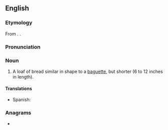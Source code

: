 {{also|bâtard}}
==English==

===Etymology===
From {{etyl|fr|en}} {{m|fr|bâtard}}. {{doublet|en|bastard}}.

===Pronunciation===
{{rfp|lang=en}}

===Noun===
{{en-noun}}

# A loaf of bread similar in shape to a [[baguette]], but shorter (6 to 12 inches in length).

====Translations====
{{trans-top|short loaf of bread}}
* Spanish: {{t|es|batarda|f}}
{{trans-mid}}
{{trans-bottom}}

===Anagrams===
* {{anagrams|en|tabard}}
